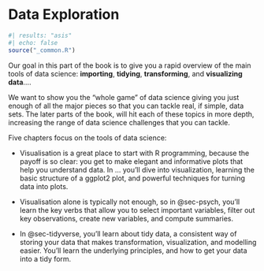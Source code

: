 # Data Exploration {#sec-data-exploration-intro .unnumbered}

```r
#| results: "asis"
#| echo: false
source("_common.R")
```

Our goal in this part of the book is to give you a rapid overview of the main tools of data science: **importing**, **tidying**, **transforming**, and **visualizing data**....

We want to show you the "whole game" of data science giving you just enough of all the major pieces so that you can tackle real, if simple, data sets.
The later parts of the book, will hit each of these topics in more depth, increasing the range of data science challenges that you can tackle.

Five chapters focus on the tools of data science:

-   Visualisation is a great place to start with R programming, because the payoff is so clear: you get to make elegant and informative plots that help you understand data.
    In ...  you'll dive into visualization, learning the basic structure of a ggplot2 plot, and powerful techniques for turning data into plots.

-   Visualisation alone is typically not enough, so in 
@sec-psych, you'll learn the key verbs that allow you to select important variables, filter out key observations, create new variables, and compute summaries.

-   In @sec-tidyverse, you'll learn about tidy data, a consistent way of storing your data that makes transformation, visualization, and modelling easier.
    You'll learn the underlying principles, and how to get your data into a tidy form.

